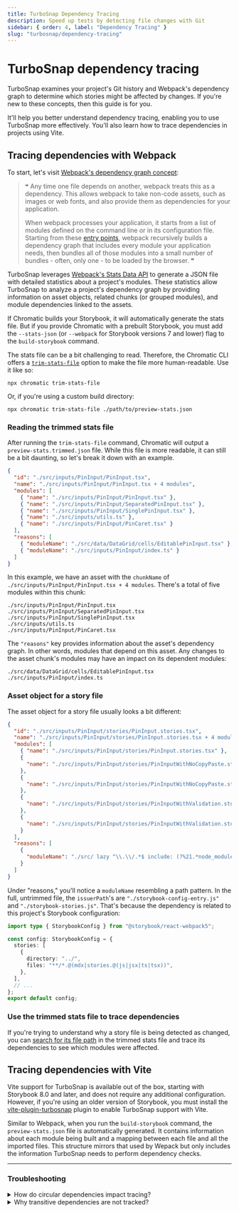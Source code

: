 ```yaml
---
title: TurboSnap Dependency Tracing
description: Speed up tests by detecting file changes with Git
sidebar: { order: 4, label: "Dependency Tracing" }
slug: "turbosnap/dependency-tracing"
---
```


# TurboSnap dependency tracing

TurboSnap examines your project's Git history and Webpack's dependency graph to determine which stories might be affected by changes. If you're new to these concepts, then this guide is for you.

It'll help you better understand dependency tracing, enabling you to use TurboSnap more effectively. You'll also learn how to trace dependencies in projects using Vite.

## Tracing dependencies with Webpack

To start, let's visit [Webpack's dependency graph concept](https://webpack.js.org/concepts/dependency-graph/):

> ❝ Any time one file depends on another, webpack treats this as a dependency. This allows webpack to take non-code assets, such as images or web fonts, and also provide them as dependencies for your application.
>
> When webpack processes your application, it starts from a list of modules defined on the command line or in its configuration file. Starting from these [entry points](https://webpack.js.org/concepts/entry-points/), webpack recursively builds a dependency graph that includes every module your application needs, then bundles all of those modules into a small number of bundles - often, only one - to be loaded by the browser. ❞

TurboSnap leverages [Webpack's Stats Data API](https://webpack.js.org/api/stats) to generate a JSON file with detailed statistics about a project's modules. These statistics allow TurboSnap to analyze a project's dependency graph by providing information on asset objects, related chunks (or grouped modules), and module dependencies linked to the assets.

If Chromatic builds your Storybook, it will automatically generate the stats file. But if you provide Chromatic with a prebuilt Storybook, you must add the `--stats-json` (or `--webpack` for Storybook versions 7 and lower) flag to the `build-storybook` command.

The stats file can be a bit challenging to read. Therefore, the Chromatic CLI offers a [`trim-stats-file`](/docs/configure/) option to make the file more human-readable. Use it like so:

```shell
npx chromatic trim-stats-file
```

Or, if you're using a custom build directory:

```shell
npx chromatic trim-stats-file ./path/to/preview-stats.json
```

### Reading the trimmed stats file

After running the `trim-stats-file` command, Chromatic will output a `preview-stats.trimmed.json` file. While this file is more readable, it can still be a bit daunting, so let's break it down with an example.

```json title="preview-stats.trimmed"
{
  "id": "./src/inputs/PinInput/PinInput.tsx",
  "name": "./src/inputs/PinInput/PinInput.tsx + 4 modules",
  "modules": [
    { "name": "./src/inputs/PinInput/PinInput.tsx" },
    { "name": "./src/inputs/PinInput/SeparatedPinInput.tsx" },
    { "name": "./src/inputs/PinInput/SinglePinInput.tsx" },
    { "name": "./src/inputs/utils.ts" },
    { "name": "./src/inputs/PinInput/PinCaret.tsx" }
  ],
  "reasons": [
    { "moduleName": "./src/data/DataGrid/cells/EditablePinInput.tsx" },
    { "moduleName": "./src/inputs/PinInput/index.ts" }
  ]
}
```

In this example, we have an asset with the `chunkName` of `./src/inputs/PinInput/PinInput.tsx + 4 modules`. There's a total of five modules within this chunk:

```
./src/inputs/PinInput/PinInput.tsx
./src/inputs/PinInput/SeparatedPinInput.tsx
./src/inputs/PinInput/SinglePinInput.tsx
./src/inputs/utils.ts
./src/inputs/PinInput/PinCaret.tsx
```

The `"reasons"` key provides information about the asset's dependency graph. In other words, modules that depend on this asset. Any changes to the asset chunk's modules may have an impact on its dependent modules:

```
./src/data/DataGrid/cells/EditablePinInput.tsx
./src/inputs/PinInput/index.ts
```

### Asset object for a story file

The asset object for a story file usually looks a bit different:

```json title="preview-stats.trimmed"
{
  "id": "./src/inputs/PinInput/stories/PinInput.stories.tsx",
  "name": "./src/inputs/PinInput/stories/PinInput.stories.tsx + 4 modules",
  "modules": [
    { "name": "./src/inputs/PinInput/stories/PinInput.stories.tsx" },
    {
      "name": "./src/inputs/PinInput/stories/PinInputWithNoCopyPaste.storyfile.tsx"
    },
    {
      "name": "./src/inputs/PinInput/stories/PinInputWithNoCopyPaste.storyfile.tsx?raw"
    },
    {
      "name": "./src/inputs/PinInput/stories/PinInputWithValidation.storyfile.tsx"
    },
    {
      "name": "./src/inputs/PinInput/stories/PinInputWithValidation.storyfile.tsx?raw"
    }
  ],
  "reasons": [
    {
      "moduleName": "./src/ lazy ^\\.\\/.*$ include: (?%21.*node_modules)(?:\\/src(?:\\/(?%21\\.)(?:(?:(?%21(?:^%7C\\/)\\.).)*?)\\/%7C\\/%7C$)(?%21\\.)(?=.)[^/]*?\\.stories\\.(js%7Cjsx%7Cts%7Ctsx))$ chunkName: [request] namespace object"
    }
  ]
}
```

Under "reasons," you'll notice a `moduleName` resembling a path pattern. In the full, untrimmed file, the `issuerPath`'s are `"./storybook-config-entry.js"` and `"./storybook-stories.js"`. That's because the dependency is related to this project's Storybook configuration:

```ts title=".storybook/main.ts"
import type { StorybookConfig } from "@storybook/react-webpack5";

const config: StorybookConfig = {
  stories: [
    {
      directory: "../",
      files: "**/*.@(mdx|stories.@(js|jsx|ts|tsx))",
    },
  ],
  // ...
};
export default config;
```

### Use the trimmed stats file to trace dependencies

If you're trying to understand why a story file is being detected as changed, you can [search for its file path](/docs/turbosnap/troubleshooting/#why-are-no-changes-being-detected) in the trimmed stats file and trace its dependencies to see which modules were affected.

## Tracing dependencies with Vite

Vite support for TurboSnap is available out of the box, starting with Storybook 8.0 and later, and does not require any additional configuration. However, if you're using an older version of Storybook, you must install the [vite-plugin-turbosnap](https://github.com/IanVS/vite-plugin-turbosnap) plugin to enable TurboSnap support with Vite.

Similar to Webpack, when you run the `build-storybook` command, the `preview-stats.json` file is automatically generated. It contains information about each module being built and a mapping between each file and all the imported files. This structure mirrors that used by Wepack but only includes the information TurboSnap needs to perform dependency checks.

---

### Troubleshooting

<details>
<summary>How do circular dependencies impact tracing?</summary>

TurboSnap uses _tree-shaking_ to efficiently identify which files in your project have changed and how those changes propagate through your dependency graph. Tree-shaking may not work as intended when circular dependencies exist because the loop can obscure the true "consequences" of changes. Circular dependencies occur when two or more files depend on each other directly or indirectly, creating a loop. For example:

- `Button/index.ts` exports `Button.tsx`.

- If `Button.tsx` imports something from `Card/index.ts` (directly or indirectly), and `Card.tsx` imports something from `Button/index.ts`, a Circular Dependency is created.

When TurboSnap flags unchanged files as changed, you can use the [`--untraced`](https://www.chromatic.com/docs/turbosnap/setup/#avoid-re-testing-dependent-stories-when-certain-files-changed) flag to correct its behavior by excluding certain files. However, restructuring your project to avoid circular dependencies may be a better, long-lasting solution.

</details>

<details>
<summary>Why transitive dependencies are not tracked?</summary>

_Transitive dependencies_ occur when a module indirectly depends on another through other modules. Here, module `C` is a transitive dependency of module `A` because it is imported into module `B`:

```
// Module A
import B from './B';

// Module B
import C from './C';
```

Sometimes, Webpack struggles to handle transitive dependencies effectively due to standard configurations, specific project structures, or dependency patterns, making it hard to identify the root cause of dependency tracking issues.

#### Using the `sideEffects` Property

Set the `sideEffects` property in your `package.json` to prevent accidental removal of dependencies and track side effects in third files. There are two ways to set it:

1. Set `sideEffects` to `true` to track all transitive dependencies:

```
"sideEffects": true
```

2. Specify `sideEffects` as an _array_ to explicitly list files or patterns:

```
"sideEffects": [
"**/*.css",
"**/*.scss",
"./src/global.js"
]
```

#### Testing the Configuration

To verify this solution, add a specific file with transitive imports to the `sideEffects` array and observe whether it behaves as expected.

Adjusting the `sideEffects` property can cause other unexpected consequences, so we recommend reviewing the [Webpack Documentation on Tree-Shaking](https://webpack.js.org/guides/tree-shaking/).

</details>
